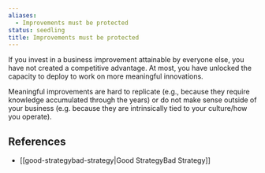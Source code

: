 ```yaml
---
aliases:
  - Improvements must be protected
status: seedling
title: Improvements must be protected
---
```

If you invest in a business improvement attainable by everyone else, you have not created a competitive advantage. At most, you have unlocked the capacity to deploy to work on more meaningful innovations.

Meaningful improvements are hard to replicate (e.g., because they require knowledge accumulated through the years) or do not make sense outside of your business (e.g. because they are intrinsically tied to your culture/how you operate).

## References

- [[good-strategybad-strategy|Good StrategyBad Strategy]]
